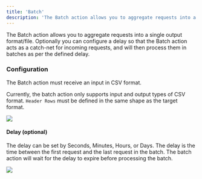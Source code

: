 ```yaml
---
title: 'Batch'
description: 'The Batch action allows you to aggregate requests into a single output format.'
---
```


The Batch action allows you to aggregate requests into a single output format/file. Optionally you can configure a delay
so that the Batch action acts as a catch-net for incoming requests, and will then process them in batches as per the
defined delay.

### Configuration

<Note>The Batch action must receive an input in CSV format.</Note>

Currently, the batch action only supports input and output types of CSV format. `Header Rows` must be defined in the
same shape as the target format.

<Frame caption="Supported Format and Header Rows Config">
    <img src="https://storage.googleapis.com/versori-assets/apps/user-docs/actions/delay/batch-config.png" />
</Frame>

#### Delay (optional)

The delay can be set by Seconds, Minutes, Hours, or Days. The delay is the time between the first request and the last
request in the batch. The batch action will wait for the delay to expire before processing the batch.

<Frame caption="Delay Config">
    <img src="https://storage.googleapis.com/versori-assets/apps/user-docs/actions/delay/batch-delay.png" />
</Frame>
